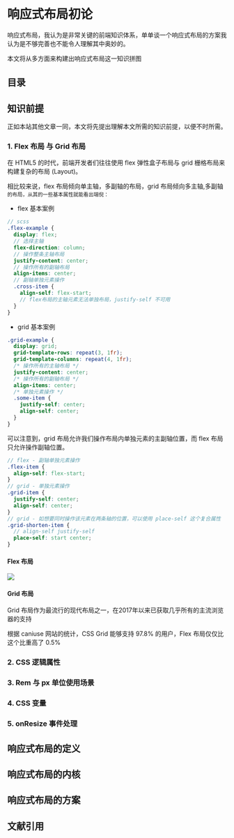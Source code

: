 

# 响应式布局初论

响应式布局，我认为是非常关键的前端知识体系，单单谈一个响应式布局的方案我认为是不够完善也不能令人理解其中奥妙的。

本文将从多方面来构建出响应式布局这一知识拼图

## 目录

## 知识前提

正如本站其他文章一同，本文将先提出理解本文所需的知识前提，以便不时所需。

### 1. Flex 布局 与 Grid 布局

在 HTML5 的时代，前端开发者们往往使用 flex 弹性盒子布局与 grid 栅格布局来构建复杂的布局 (Layout)。

相比较来说，flex 布局倾向单主轴，多副轴的布局，grid 布局倾向多主轴,多副轴<Sup title="grid布局的主轴为行级格式上下文轴，由writing-mode属性操作" />的布局，从其的一些基本属性就能看出端倪：

- flex 基本案例

```scss
// scss
.flex-example {
  display: flex;
  // 选择主轴
  flex-direction: column;
  // 操作整条主轴布局
  justify-content: center;
  // 操作所有的副轴布局
  align-items: center;
  // 副轴单独元素操作
  .cross-item {
    align-self: flex-start;
    // flex布局的主轴元素无法单独布局，justify-self 不可用
  }
}
```

- grid 基本案例

```scss
.grid-example {
  display: grid;
  grid-template-rows: repeat(3, 1fr);
  grid-template-columns: repeat(4, 1fr);
  /* 操作所有的主轴布局 */
  justify-content: center;
  /* 操作所有的副轴布局 */
  align-items: center;
  /* 单独元素操作 */
  .some-item {
    justify-self: center;
    align-self: center;
  }
}
```

可以注意到，grid 布局允许我们操作布局内单独元素的主副轴位置，而 flex 布局只允许操作副轴位置。

```scss
// flex - 副轴单独元素操作
.flex-item {
  align-self: flex-start;
}
// grid - 单独元素操作
.grid-item {
  justify-self: center;
  align-self: center;
}
// grid - 如想要同时操作该元素在两条轴的位置，可以使用 place-self 这个复合属性
.grid-shorten-item {
  // align-self justify-self
  place-self: start center;
}
```

#### Flex 布局

<Image src={mainFlexPng} />

<FlexDemo />

#### Grid 布局

<Aside title="浏览器是否支持使用 Grid 布局？">
  Grid 布局作为最流行的现代布局之一，在2017年以来已获取几乎所有的主流浏览器的支持

根据 <Link target="_blank" to="https://caniuse.com/css-grid">caniuse</Link> 网站的统计，CSS Grid 能够支持 97.8% 的用户，Flex 布局仅仅比这个比重高了 0.5%

</Aside>

### 2. CSS 逻辑属性

### 3. Rem 与 px 单位使用场景

### 4. CSS 变量

### 5. onResize 事件处理

## 响应式布局的定义

## 响应式布局的内核

## 响应式布局的方案

## 文献引用

<Quote
  title="Relationship of grid layout with other layout methods ———————— mozilla "
  to="https://developer.mozilla.org/en-US/docs/Web/CSS/CSS_grid_layout/Relationship_of_grid_layout_with_other_layout_methods#grid_and_flexbox"
/>
<Quote
  title="To Grid or to Flex? ———————— Michelle Barker"
  to="https://css-irl.info/to-grid-or-to-flex/"
/>
<Quote
  title="Quick! What’s the Difference Between Flexbox and Grid? ———————— Chris Coyier"
  to="https://css-tricks.com/quick-whats-the-difference-between-flexbox-and-grid/"
/>
